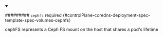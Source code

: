 


<details className="config-field" data-expandable="true" open>
<summary>

######### `cephfs` <span className="config-field-required" data-required="false">required</span> <span className="config-field-type"></span> <span className="config-field-default"></span> <span className="config-field-enum"></span> {#controlPlane-coredns-deployment-spec-template-spec-volumes-cephfs}

cephFS represents a Ceph FS mount on the host that shares a pod's lifetime

</summary>

<PartialCephfsreference />


</details>
